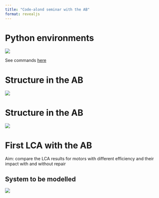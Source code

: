 ```yaml
---
title: "Code-alond seminar with the AB"
format: revealjs
---
```



# Python environments

![](images/seminar_bright_explanation_environments.svg)

See commands [here](python.qmd#managing-python-virtual-environments)

# Structure in the AB

![](images/seminar_bright_ab_structure_project.svg)

# Structure in the AB

![](images/seminar_bright_ab_structure_activity.svg)


# First LCA with the AB

Aim: compare the LCA results for motors with different efficiency and their impact with and without repair

## System to be modelled

![](images/seminar_bright_system_example.svg)
